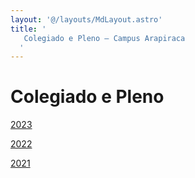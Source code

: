 ```yaml
---
layout: '@/layouts/MdLayout.astro'
title: '
   Colegiado e Pleno — Campus Arapiraca
  '
---
```




Colegiado e Pleno
=================









[2023](/cpt/documentos/atas-do-colegiado-e-nde/colegiado/2023)


[2022](/cpt/documentos/atas-do-colegiado-e-nde/colegiado/2022)


[2021](/cpt/documentos/atas-do-colegiado-e-nde/colegiado/2021)











